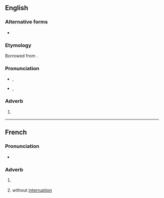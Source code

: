 ==English==

===Alternative forms===
* {{l|en|toot sweet}} {{qualifier|anglicised form}}

===Etymology===
Borrowed from {{bor|en|fr|tout de suite}}.

===Pronunciation===
* {{a|GA}} {{enPR|to͞ot'swētʹ}}, {{IPA|/ˌtuːt ˈswiːt/|lang=en}}
* {{a|RP}} {{enPR|to͞o'dəsweetʹ}}, {{IPA|/ˌtuː də ˈswiːt/|lang=en}}

===Adverb===
{{en-adv|-|head=tout de suite}}

# {{lb|en|colloquial}} {{l|en|[[immediately|Immediately]], [[right away]].}}
#: {{ux|en|If you want to catch the bus, you'd better leave '''tout de suite'''!}}

----

==French==

===Pronunciation===
* {{fr-IPA||toutsuite}}

===Adverb===
{{fr-adv}}

# {{lb|fr|idiomatic}} {{l|en|[[immediately]], [[right away]]}}
# {{lb|fr|obsolete}} without [[interruption]]